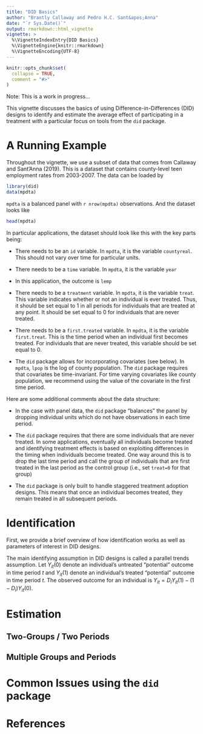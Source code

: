 ```yaml
---
title: "DID Basics"
author: "Brantly Callaway and Pedro H.C. Sant&apos;Anna"
date: "`r Sys.Date()`"
output: rmarkdown::html_vignette
vignette: >
  %\VignetteIndexEntry{DID Basics}
  %\VignetteEngine{knitr::rmarkdown}
  %\VignetteEncoding{UTF-8}
---
```


```r
knitr::opts_chunk$set(
  collapse = TRUE,
  comment = "#>"
)
```

Note: This is a work in progress...

This vignette discusses the basics of using Difference-in-Differences (DID) designs to identify and estimate the average effect of participating in a treatment with a particular focus on tools from the `did` package.

# A Running Example

Throughout the vignette, we use a subset of data that comes from Callaway and Sant'Anna (2019).  This is a dataset that contains county-level teen employment rates from 2003-2007.  The data can be loaded by
```r
library(did)
data(mpdta)
```
`mpdta` is a balanced panel with `r nrow(mpdta)` observations.  And the dataset looks like
```r
head(mpdta)
```
In particular applications, the dataset should look like this with the key parts being:

* There needs to be an `id` variable.  In `mpdta`, it is the variable `countyreal`.  This should not vary over time for particular units.  

* There needs to be a `time` variable.  In `mpdta`, it is the variable `year`

* In this application, the outcome is `lemp`

* There needs to be a `treatment` variable.  In `mpdta`, it is the variable `treat`.  This variable indicates whether or not an individual is ever treated.  Thus, it should be set equal to 1 in all periods for individuals that are treated at any point.  It should be set equal to 0 for individuals that are never treated. 

* There needs to be a `first.treated` variable.  In `mpdta`, it is the variable `first.treat`.  This is the time period when an individual first becomes treated.   For individuals that are never treated, this variable should be set equal to 0.

* The `did` package allows for incorporating covariates (see below).  In `mpdta`, `lpop` is the log of county population.  The `did` package requires that covariates be time-invariant.  For time varying covariates like county population, we recommend using the value of the covariate in the first time period.  

Here are some additional comments about the data structure:

* In the case with panel data, the `did` package "balances" the panel by dropping individual units which do not have observations in each time period.

* The `did` package requires that there are some individuals that are never treated.  In some applications, eventually all individuals become treated and identifying treatment effects is based on exploiting differences in the timing when individuals become treated.  One way around this is to drop the last time period and call the group of individuals that are first treated in the last period as the control group (i.e., set `treat=0` for that group)

* The `did` package is only built to handle staggered treatment adoption designs.  This means that once an individual becomes treated, they remain treated in all subsequent periods.

# Identification

First, we provide a brief overview of how identification works as well as parameters of interest in DID designs.

The main identifying assumption in DID designs is called a parallel trends assumption.  Let $Y_{it}(0)$ denote an individual's untreated "potential" outcome in time period $t$ and $Y_{it}(1)$ denote an individual's treated "potential" outcome in time period $t$.  The observed outcome for an individual is $Y_{it} = D_i Y_{it}(1) - (1-D_i)Y_{it}(0)$.
\begin{align*}
 E[\Delta Y_t(0) | X, D=1] = E[\Delta Y_t(0)|X,D=1]
\end{align*}

# Estimation

## Two-Groups / Two Periods

## Multiple Groups and Periods

# Common Issues using the `did` package

# References 